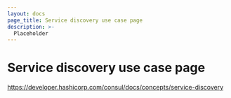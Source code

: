 ```yaml
---
layout: docs
page_title: Service discovery use case page
description: >-
  Placeholder
---
```


# Service discovery use case page

https://developer.hashicorp.com/consul/docs/concepts/service-discovery